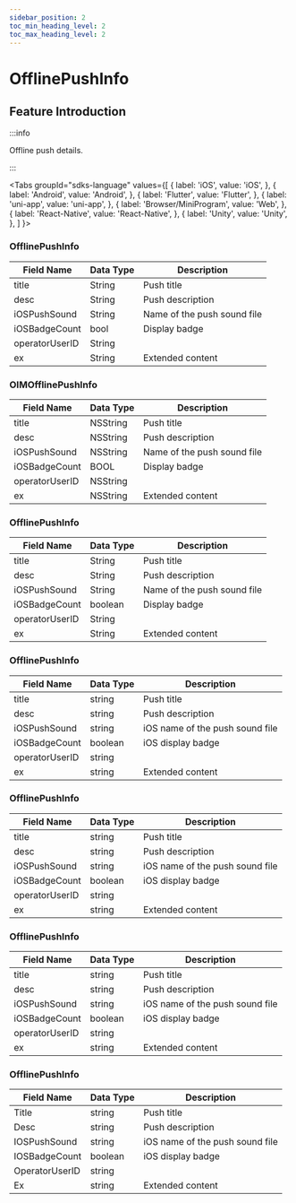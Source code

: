 ```yaml
---
sidebar_position: 2
toc_min_heading_level: 2
toc_max_heading_level: 2
---
```


# OfflinePushInfo

## Feature Introduction

:::info

Offline push details.

:::

<Tabs
groupId="sdks-language"
values={[
{ label: 'iOS', value: 'iOS', },
{ label: 'Android', value: 'Android', },
{ label: 'Flutter', value: 'Flutter', },
{ label: 'uni-app', value: 'uni-app', },
{ label: 'Browser/MiniProgram', value: 'Web', },
{ label: 'React-Native', value: 'React-Native', },
{ label: 'Unity', value: 'Unity', },
]
}>

<TabItem value="Flutter">

### OfflinePushInfo

| Field Name       | Data Type | Description             |
| ---------------- | --------- | ----------------------- |
| title            | String    | Push title              |
| desc             | String    | Push description        |
| iOSPushSound     | String    | Name of the push sound file |
| iOSBadgeCount    | bool      | Display badge          |
| operatorUserID   | String    |                         |
| ex               | String    | Extended content       |

</TabItem>

<TabItem value="iOS">

### OIMOfflinePushInfo

| Field Name       | Data Type | Description             |
| ---------------- | --------- | ----------------------- |
| title            | NSString  | Push title              |
| desc             | NSString  | Push description        |
| iOSPushSound     | NSString  | Name of the push sound file |
| iOSBadgeCount    | BOOL      | Display badge          |
| operatorUserID   | NSString  |                         |
| ex               | NSString  | Extended content       |

</TabItem>

<TabItem value="Android">

### OfflinePushInfo

| Field Name       | Data Type | Description             |
| ---------------- | --------- | ----------------------- |
| title            | String    | Push title              |
| desc             | String    | Push description        |
| iOSPushSound     | String    | Name of the push sound file |
| iOSBadgeCount    | boolean   | Display badge          |
| operatorUserID   | String    |                         |
| ex               | String    | Extended content       |

</TabItem>

<TabItem value="Web">

### OfflinePushInfo

| Field Name       | Data Type | Description             |
| ---------------- | --------- | ----------------------- |
| title            | string    | Push title              |
| desc             | string    | Push description        |
| iOSPushSound     | string    | iOS name of the push sound file |
| iOSBadgeCount    | boolean   | iOS display badge       |
| operatorUserID   | string    |                         |
| ex               | string    | Extended content       |

</TabItem>

<TabItem value="uni-app">

### OfflinePushInfo

| Field Name       | Data Type | Description             |
| ---------------- | --------- | ----------------------- |
| title            | string    | Push title              |
| desc             | string    | Push description        |
| iOSPushSound     | string    | iOS name of the push sound file |
| iOSBadgeCount    | boolean   | iOS display badge       |
| operatorUserID   | string    |                         |
| ex               | string    | Extended content       |

</TabItem>

<TabItem value="React-Native">

### OfflinePushInfo

| Field Name       | Data Type | Description             |
| ---------------- | --------- | ----------------------- |
| title            | string    | Push title              |
| desc             | string    | Push description        |
| iOSPushSound     | string    | iOS name of the push sound file |
| iOSBadgeCount    | boolean   | iOS display badge       |
| operatorUserID   | string    |                         |
| ex               | string    | Extended content       |

</TabItem>

<TabItem value="Unity">

### OfflinePushInfo

| Field Name       | Data Type | Description             |
| ---------------- | --------- | ----------------------- |
| Title            | string    | Push title              |
| Desc             | string    | Push description        |
| IOSPushSound     | string    | iOS name of the push sound file |
| IOSBadgeCount    | boolean   | iOS display badge       |
| OperatorUserID   | string    |                         |
| Ex               | string    | Extended content       |

</TabItem>

</Tabs>